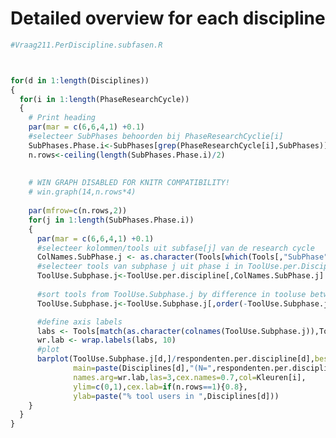 # Detailed overview for each discipline

```r
#Vraag211.PerDiscipline.subfasen.R



for(d in 1:length(Disciplines))
{ 
  for(i in 1:length(PhaseResearchCycle))
  { 
    # Print heading
    par(mar = c(6,6,4,1) +0.1)
    #selecteer SubPhases behoorden bij PhaseResearchCyclie[i]
    SubPhases.Phase.i<-SubPhases[grep(PhaseResearchCycle[i],SubPhases)]
    n.rows<-ceiling(length(SubPhases.Phase.i)/2)
    
    
    # WIN GRAPH DISABLED FOR KNITR COMPATIBILITY!
    # win.graph(14,n.rows*4)
    
    par(mfrow=c(n.rows,2))
    for(j in 1:length(SubPhases.Phase.i))
    {
      par(mar = c(6,6,4,1) +0.1)
      #selecteer kolommen/tools uit subfase[j] van de research cycle
      ColNames.SubPhase.j <- as.character(Tools[which(Tools[,"SubPhase"]==SubPhases.Phase.i[j]),"Variable.name"])
      #selecteer tools van subphase j uit phase i in ToolUse.per.Discipline
      ToolUse.Subphase.j<-ToolUse.per.discipline[,ColNames.SubPhase.j]
      
      #sort tools from ToolUse.Subphase.j by difference in tooluse between tenure-groups
      ToolUse.Subphase.j<-ToolUse.Subphase.j[,order(-ToolUse.Subphase.j[d,])]

      #define axis labels
      labs <- Tools[match(as.character(colnames(ToolUse.Subphase.j)),Tools[,"Variable.name"]),"Tool.name"]
      wr.lab <- wrap.labels(labs, 10)
      #plot
      barplot(ToolUse.Subphase.j[d,]/respondenten.per.discipline[d],beside=TRUE,
              main=paste(Disciplines[d],"(N=",respondenten.per.discipline[d],")"," - ",SubPhases.Phase.i[j]),
              names.arg=wr.lab,las=3,cex.names=0.7,col=Kleuren[i],
              ylim=c(0,1),cex.lab=if(n.rows==1){0.8},
              ylab=paste("% tool users in ",Disciplines[d]))
    }
  }
}

```  